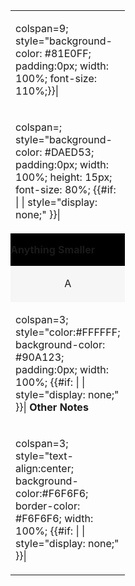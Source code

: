 	<div id="KongouGunFit">
{|class="mw-collapsible" style="text-align:center; vertical-align: top; min-width: 600px; max-width: 1000px; border-collapse: collapse;"
|-
| colspan=9; style="background-color: #81E0FF; padding:0px; width: 100%; font-size: 110%;}}| '''{{{Name}}}'''
|-
| colspan=; style="background-color: #DAED53; padding:0px; width: 100%; height: 15px; font-size: 80%; {{#if: {{{Fleet|}}} | | style="display: none;" }}| '''{{{Fleet}}}'''
|- style="color:#FFFFFF;"
|colspan=1; style="background-color: #000000; padding:0px; width: 20px"| '''Anything Smaller'''
|colspan=1; style="background-color: #000000; padding:0px; width: 20px"| '''38 Quads'''
|colspan=1; style="background-color: #000000; padding:0px; width: 20px"| '''381mm Italian'''
|colspan=1; style="background-color: #000000; padding:0px; width: 20px"| '''41cmn'''
|colspan=1; style="background-color: #000000; padding:0px; width: 20px"| '''16 In'''
|colspan=1; style="background-color: #000000; padding:0px; width: 20px"| '''46 Proto'''
|colspan=1; style="background-color: #000000; padding:0px; width: 20px"| '''46 Standard'''
|colspan=1; style="background-color: #000000; padding:0px; width: 20px"| '''46 Kai'''
|colspan=1; style="background-color: #000000; padding:0px; width: 20px"| '''51'''
|-	
|style="text-align:center; background-color:#F6F6F6; border:0px solid; border-color: #F6F6F6; width: 20px;"| A
|style="text-align:center; background-color:#F6F6F6; border:0px solid; border-color: #F6F6F6; width: 20px;"| B
|style="text-align:center; background-color:#F6F6F6; border:0px solid; border-color: #F6F6F6; width: 20px;"| C
|style="text-align:center; background-color:#F6F6F6; border:0px solid; border-color: #F6F6F6; width: 20px;"| D
|style="text-align:center; background-color:#F6F6F6; border:0px solid; border-color: #F6F6F6; width: 20px;"| E
|style="text-align:center; background-color:#F6F6F6; border:0px solid; border-color: #F6F6F6; width: 20px;"| F
|style="text-align:center; background-color:#F6F6F6; border:0px solid; border-color: #F6F6F6; width: 20px;"| G
|style="text-align:center; background-color:#F6F6F6; border:0px solid; border-color: #F6F6F6; width: 20px;"| H
|style="text-align:center; background-color:#F6F6F6; border:0px solid; border-color: #F6F6F6; width: 20px;"| I
|-	
| colspan=3; style="color:#FFFFFF; background-color: #90A123; padding:0px; width: 100%; {{#if: {{{Notes|}}} | | style="display: none;" }}| '''Other Notes'''
|-
|colspan=3; style="text-align:center; background-color:#F6F6F6; border-color: #F6F6F6;  width: 100%; {{#if: {{{Notes|}}} | | style="display: none;" }}| {{{Notes}}}
|}</div>